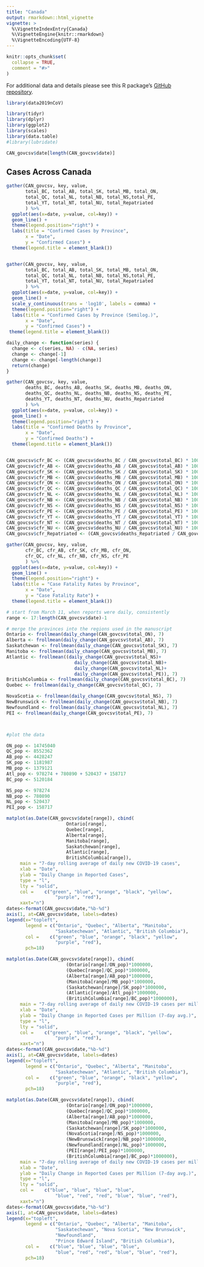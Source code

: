```yaml
---
title: "Canada"
output: rmarkdown::html_vignette
vignette: >
  %\VignetteIndexEntry{Canada}
  %\VignetteEngine{knitr::rmarkdown}
  %\VignetteEncoding{UTF-8}
---
```


```r
knitr::opts_chunk$set(
  collapse = TRUE,
  comment = "#>"
)
```

For additional data and details please see this R package's [GitHub repository](https://github.com/eebrown/data2019nCoV).

```r
library(data2019nCoV)

library(tidyr)
library(dplyr)
library(ggplot2)
library(scales)
library(data.table)
#library(lubridate)

CAN_govcsv$date[length(CAN_govcsv$date)]
```

## Cases Across Canada

```r

gather(CAN_govcsv, key, value, 
       total_BC, total_AB, total_SK, total_MB, total_ON,
       total_QC, total_NL, total_NB, total_NS,total_PE,
       total_YT, total_NT, total_NU, total_Repatriated
       ) %>%
  ggplot(aes(x=date, y=value, col=key)) +
  geom_line() +
  theme(legend.position="right") +
  labs(title = "Confirmed Cases by Province",
       x = "Date", 
       y = "Confirmed Cases") +
  theme(legend.title = element_blank())


gather(CAN_govcsv, key, value, 
       total_BC, total_AB, total_SK, total_MB, total_ON,
       total_QC, total_NL, total_NB, total_NS,total_PE,
       total_YT, total_NT, total_NU, total_Repatriated
       ) %>%
  ggplot(aes(x=date, y=value, col=key)) +
  geom_line() +
  scale_y_continuous(trans = 'log10', labels = comma) +
  theme(legend.position="right") +
  labs(title = "Confirmed Cases by Province (Semilog.)",
       x = "Date", 
       y = "Confirmed Cases") +
 theme(legend.title = element_blank())

daily_change <- function(series) {
  change <- c(series, NA) - c(NA, series)
  change <- change[-1]
  change <- change[-length(change)]
  return(change)
}


```

```r
gather(CAN_govcsv, key, value, 
       deaths_BC, deaths_AB, deaths_SK, deaths_MB, deaths_ON,
       deaths_QC, deaths_NL, deaths_NB, deaths_NS, deaths_PE,
       deaths_YT, deaths_NT, deaths_NU, deaths_Repatriated
       ) %>%
  ggplot(aes(x=date, y=value, col=key)) +
  geom_line() +
  theme(legend.position="right") +
  labs(title = "Confirmed Deaths by Province",
       x = "Date", 
       y = "Confirmed Deaths") +
  theme(legend.title = element_blank())


CAN_govcsv$cfr_BC <- (CAN_govcsv$deaths_BC / CAN_govcsv$total_BC) * 100
CAN_govcsv$cfr_AB <- (CAN_govcsv$deaths_AB / CAN_govcsv$total_AB) * 100
CAN_govcsv$cfr_SK <- (CAN_govcsv$deaths_SK / CAN_govcsv$total_SK) * 100
CAN_govcsv$cfr_MB <- (CAN_govcsv$deaths_MB / CAN_govcsv$total_MB) * 100
CAN_govcsv$cfr_ON <- (CAN_govcsv$deaths_ON / CAN_govcsv$total_ON) * 100
CAN_govcsv$cfr_QC <- (CAN_govcsv$deaths_QC / CAN_govcsv$total_QC) * 100
CAN_govcsv$cfr_NL <- (CAN_govcsv$deaths_NL / CAN_govcsv$total_NL) * 100
CAN_govcsv$cfr_NB <- (CAN_govcsv$deaths_NB / CAN_govcsv$total_NB) * 100
CAN_govcsv$cfr_NS <- (CAN_govcsv$deaths_NS / CAN_govcsv$total_NS) * 100
CAN_govcsv$cfr_PE <- (CAN_govcsv$deaths_PE / CAN_govcsv$total_PE) * 100
CAN_govcsv$cfr_YT <- (CAN_govcsv$deaths_YT / CAN_govcsv$total_YT) * 100
CAN_govcsv$cfr_NT <- (CAN_govcsv$deaths_NT / CAN_govcsv$total_NT) * 100
CAN_govcsv$cfr_NU <- (CAN_govcsv$deaths_NU / CAN_govcsv$total_NU) * 100
CAN_govcsv$cfr_Repatriated <- (CAN_govcsv$deaths_Repatriated / CAN_govcsv$total_Repatriated) * 100

gather(CAN_govcsv, key, value, 
       cfr_BC, cfr_AB, cfr_SK, cfr_MB, cfr_ON,
       cfr_QC, cfr_NL, cfr_NB, cfr_NS, cfr_PE
       ) %>%
  ggplot(aes(x=date, y=value, col=key)) +
  geom_line() +
  theme(legend.position="right") +
  labs(title = "Case Fatality Rates by Province",
       x = "Date", 
       y = "Case Fatality Rate") +
  theme(legend.title = element_blank())

```

```r
# start from March 11, when reports were daily, consistently
range <- 17:length(CAN_govcsv$date)-1

# merge the provinces into the regions used in the manuscript
Ontario <- frollmean(daily_change(CAN_govcsv$total_ON), 7)
Alberta <- frollmean(daily_change(CAN_govcsv$total_AB), 7)
Saskatchewan <- frollmean(daily_change(CAN_govcsv$total_SK), 7)
Manitoba <- frollmean(daily_change(CAN_govcsv$total_MB), 7)
Atlantic <- frollmean((daily_change(CAN_govcsv$total_NS)+
                         daily_change(CAN_govcsv$total_NB)+
                         daily_change(CAN_govcsv$total_NL)+
                         daily_change(CAN_govcsv$total_PE)), 7)
BritishColumbia <- frollmean(daily_change(CAN_govcsv$total_BC), 7)
Quebec <- frollmean(daily_change(CAN_govcsv$total_QC), 7)

NovaScotia <- frollmean(daily_change(CAN_govcsv$total_NS), 7)
NewBrunswick <- frollmean(daily_change(CAN_govcsv$total_NB), 7)
Newfoundland <- frollmean(daily_change(CAN_govcsv$total_NL), 7)
PEI <- frollmean(daily_change(CAN_govcsv$total_PE), 7)



#plot the data

ON_pop <- 14745040
QC_pop <- 8552362
AB_pop <- 4428247 
SK_pop <- 1181987
MB_pop <- 1379121
Atl_pop <- 978274 + 780890 + 520437 + 158717
BC_pop <- 5120184

NS_pop <- 978274
NB_pop <- 780890
NL_pop <- 520437
PEI_pop <- 158717

matplot(as.Date(CAN_govcsv$date[range]), cbind( 
                      Ontario[range],
                      Quebec[range],
                      Alberta[range],
                      Manitoba[range],
                      Saskatchewan[range],
                      Atlantic[range],
                      BritishColumbia[range]),
     main = "7-day rolling average of daily new COVID-19 cases",
     xlab = "Date",
     ylab = "Daily Change in Reported Cases",
     type = "l",
     lty = "solid",
     col =    c("green", "blue", "orange", "black", "yellow", 
                  "purple", "red"),
     xaxt="n")
dates<-format(CAN_govcsv$date,"%b-%d")
axis(1, at=CAN_govcsv$date, labels=dates)
legend(x="topleft", 
       legend = c("Ontario", "Quebec", "Alberta", "Manitoba", 
                  "Saskatechewan", "Atlantic", "British Columbia"), 
       col =    c("green", "blue", "orange", "black", "yellow", 
                  "purple", "red"), 
       pch=18)

matplot(as.Date(CAN_govcsv$date[range]), cbind( 
                      (Ontario[range]/ON_pop)*1000000,
                      (Quebec[range]/QC_pop)*1000000,
                      (Alberta[range]/AB_pop)*1000000,
                      (Manitoba[range]/MB_pop)*1000000,
                      (Saskatchewan[range]/SK_pop)*1000000,
                      (Atlantic[range]/Atl_pop)*1000000,
                      (BritishColumbia[range]/BC_pop)*1000000),
     main = "7-day rolling average of daily new COVID-19 cases per million",
     xlab = "Date",
     ylab = "Daily Change in Reported Cases per Million (7-day avg.)",
     type = "l",
     lty = "solid",
     col =    c("green", "blue", "orange", "black", "yellow", 
                  "purple", "red"),
     xaxt="n")
dates<-format(CAN_govcsv$date,"%b-%d")
axis(1, at=CAN_govcsv$date, labels=dates)
legend(x="topleft", 
       legend = c("Ontario", "Quebec", "Alberta", "Manitoba", 
                  "Saskatechewan", "Atlantic", "British Columbia"), 
       col =    c("green", "blue", "orange", "black", "yellow", 
                  "purple", "red"), 
       pch=18)

matplot(as.Date(CAN_govcsv$date[range]), cbind( 
                      (Ontario[range]/ON_pop)*1000000,
                      (Quebec[range]/QC_pop)*1000000,
                      (Alberta[range]/AB_pop)*1000000,
                      (Manitoba[range]/MB_pop)*1000000,
                      (Saskatchewan[range]/SK_pop)*1000000,
                      (NovaScotia[range]/NS_pop)*1000000,
                      (NewBrunswick[range]/NB_pop)*1000000,
                      (Newfoundland[range]/NL_pop)*1000000,
                      (PEI[range]/PEI_pop)*1000000,
                      (BritishColumbia[range]/BC_pop)*1000000),
     main = "7-day rolling average of daily new COVID-19 cases per million",
     xlab = "Date",
     ylab = "Daily Change in Reported Cases per Million (7-day avg.)",
     type = "l",
     lty = "solid",
     col =    c("blue", "blue", "blue", "blue", 
                  "blue", "red", "red", "blue", "blue", "red"),
     xaxt="n")
dates<-format(CAN_govcsv$date,"%b-%d")
axis(1, at=CAN_govcsv$date, labels=dates)
legend(x="topleft", 
       legend = c("Ontario", "Quebec", "Alberta", "Manitoba", 
                  "Saskatechewan", "Nova Scotia", "New Brunswick", 
                  "Newfoundland", 
                  "Prince Edward Island", "British Columbia"), 
       col =    c("blue", "blue", "blue", "blue", 
                  "blue", "red", "red", "blue", "blue", "red"), 
       pch=18)

```


